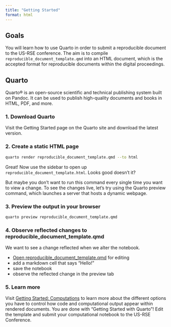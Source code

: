 ```yaml
---
title: "Getting Started"
format: html
---
```


## Goals

You will learn how to use Quarto in order to submit a reproducible document to the US-RSE conference. The aim is to compile `reproducible_document_template.qmd` into an HTML document, which is the accepted format for reproducible documents within the digital proceedings.

## Quarto

Quarto® is an open-source scientific and
technical publishing system built on Pandoc. It can be used to publish
high-quality documents and books in HTML, PDF, and more.

### 1. Download Quarto

Visit the Getting Started page on the Quarto site and download the latest version.

### 2. Create a static HTML page

```bash
quarto render reproducible_document_template.qmd --to html
```

Great! Now use the sidebar to open up `reproducible_document_template.html`. Looks good doesn't it?

But maybe you don't want to run this command every single time you want to view a change. To see the changes live, let's try using the Quarto preview command, which launches a server that hosts a dynamic webpage.

### 3. Preview the output in your browser

```bash
quarto preview reproducible_document_template.qmd
```

### 4. Observe reflected changes to reproducible_document_template.qmd

We want to see a change reflected when we alter the notebook.

- [Open reproducible_document_template.qmd](reproducible_document_template.qmd) for editing
- add a markdown cell that says "Hello!"
- save the notebook
- observe the reflected change in the preview tab


### 5. Learn more

Visit [Getting Started: Computations](https://quarto.org/docs/get-started/computations/rstudio.html) to learn more about the different options you have to control how code and computational output appear within rendered documents. You are done with "Getting Started with Quarto"! Edit the template and submit your computational notebook to the US-RSE Conference.

